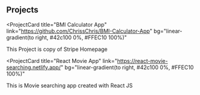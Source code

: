 ## Projects

<ProjectCard
  title="BMI Calculator App"
  link="https://github.com/ChrissChris/BMI-Calculator-App"
  bg="linear-gradient(to right, #42c100 0%, #FFEC10 100%)"
>
  This Project is copy of Stripe Homepage
</ProjectCard>

<ProjectCard
  title="React Movie App"
  link="https://react-movie-searching.netlify.app/"
  bg="linear-gradient(to right, #42c100 0%, #FFEC10 100%)"
>
  This is Movie searching app created with React JS
</ProjectCard>
